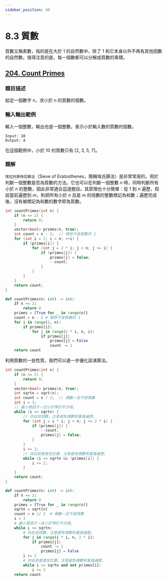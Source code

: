 ```yaml
---
sidebar_position: 40
---
```


# 8.3 質數

質數又稱素數，指的是在大於 1 的自然數中，除了 1 和它本身以外不再有其他因數的自然數。值得注意的是，每一個數都可以分解成質數的乘積。

## [204. Count Primes](https://leetcode.com/problems/count-primes/)

### 題目描述

給定一個數字 n，求小於 n 的質數的個數。

### 輸入輸出範例

輸入一個整數，輸出也是一個整數，表示小於輸入數的質數的個數。

```
Input: 10
Output: 4
```

在這個範例中，小於 10 的質數只有 [2, 3, 5, 7]。

### 題解

`埃拉托斯特尼篩法`（Sieve of Eratosthenes，簡稱埃氏篩法）是非常常用的，用於判斷一個整數是否為質數的方法。它也可以在判斷一個整數 $n$ 時，同時判斷所有小於 $n$ 的整數，因此非常適合這道題目。其原理也十分簡單：從 $1$ 到 $n$ 遍歷，假設當前遍歷到 $m$，則把所有小於 $n$ 且是 $m$ 的倍數的整數標記為和數；遍歷完成後，沒有被標記為和數的數字即為質數。

<Tabs>
<TabItem value="cpp" label="C++">

```cpp
int countPrimes(int n) {
    if (n <= 2) {
        return 0;
    }
    vector<bool> primes(n, true);
    int count = n - 2;  // 移除不是質數的 1
    for (int i = 2; i < n; ++i) {
        if (primes[i]) {
            for (int j = 2 * i; j < n; j += i) {
                if (primes[j]) {
                    primes[j] = false;
                    --count;
                }
            }
        }
    }
    return count;
}
```

</TabItem>
<TabItem value="py" label="Python">

```py
def countPrimes(n: int) -> int:
    if n <= 2:
        return 0
    primes = [True for _ in range(n)]
    count = n - 2 # 移除不是質數的 1
    for i in range(2, n):
        if primes[i]:
            for j in range(2 * i, n, i):
                if primes[j]:
                    primes[j] = False
                    count -= 1
    return count
```

</TabItem>

</Tabs>

利用質數的一些性質，我們可以進一步優化該演算法。

<Tabs>
<TabItem value="cpp" label="C++">

```cpp
int countPrimes(int n) {
    if (n <= 2) {
        return 0;
    }
    vector<bool> primes(n, true);
    int sqrtn = sqrt(n);
    int count = n / 2;  // 偶數一定不是質數
    int i = 3;
    // 最小質因子一定小於等於平方根。
    while (i <= sqrtn) {
        // 向右找倍數，注意避免偶數和重複遍歷。
        for (int j = i * i; j < n; j += 2 * i) {
            if (primes[j]) {
                --count;
                primes[j] = false;
            }
        }
        i += 2;
        // 向右前進查找位置，注意避免偶數和重複遍歷。
        while (i <= sqrtn && !primes[i]) {
            i += 2;
        }
    }
    return count;
}
```

</TabItem>
<TabItem value="py" label="Python">

```py
def countPrimes(n: int) -> int:
    if n <= 2:
        return 0
    primes = [True for _ in range(n)]
    sqrtn = sqrt(n)
    count = n // 2  # 偶數一定不是質數
    i = 3
    # 最小質因子一定小於等於平方根。
    while i <= sqrtn:
        # 向右找倍數，注意避免偶數和重複遍歷。
        for j in range(i * i, n, 2 * i):
            if primes[j]:
                count -= 1
                primes[j] = False
        i += 2
        # 向右前進查找位置，注意避免偶數和重複遍歷。
        while i <= sqrtn and not primes[i]:
            i += 2
    return count
```

</TabItem>

</Tabs>